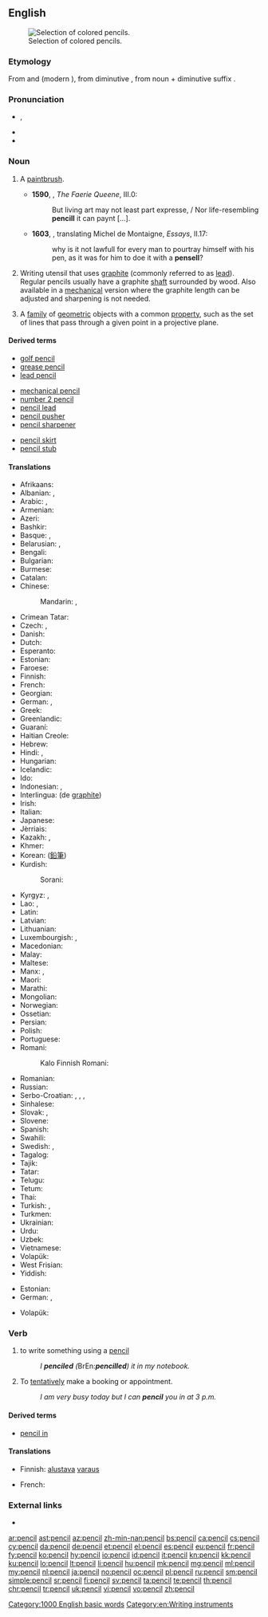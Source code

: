 ==English==
{{wikipedia}}
[[Image:Colouring pencils.jpg|thumb|Selection of colored pencils.]]

===Etymology===
From {{etyl|xno|en}} and {{etyl|fro|en}} {{term|pincil|lang=fro}} (modern {{term|pinceau||paintbrush}}), from {{etyl|la|en}} diminutive {{term|peniculus||brush}}, from noun {{term|penis||tail}} + diminutive suffix {{term|-culus|lang=la}}.

===Pronunciation===
* {{IPA|/ˈpɛnsəl/}}, {{X-SAMPA|/"pEns@l/}}
* {{audio|en-us-pencil.ogg|Audio (US)}}
* {{rhymes|ɛnsəl}}

===Noun===
{{en-noun}}

# {{context|obsolete|lang=en}} A [[paintbrush]].
#* '''1590''', {{w|Edmund Spenser}}, ''The Faerie Queene'', III.0:
#*: But living art may not least part expresse, / Nor life-resembling '''pencill''' it can paynt [...].
#* '''1603''', {{w|John Florio}}, translating Michel de Montaigne, ''Essays'', II.17:
#*: why is it not lawfull for every man to pourtray himself with his pen, as it was for him to doe it with a '''pensell'''?
# Writing utensil that uses [[graphite]] (commonly referred to as [[lead]]). Regular pencils usually have a graphite [[shaft]] surrounded by wood. Also available in a [[mechanical]] version where the graphite length can be adjusted and sharpening is not needed.
# {{context|geometry|lang=en}} A [[family]] of [[geometric]] objects with a common [[property]], such as the set of lines that pass through a given point in a projective plane.

====Derived terms====
{{rel-top3|Terms derived from ''pencil'' (noun)}}
* [[golf pencil]]
* [[grease pencil]]
* [[lead pencil]]
{{rel-mid3}}
* [[mechanical pencil]]
* [[number 2 pencil]]
* [[pencil lead]]
* [[pencil pusher]]
* [[pencil sharpener]]
{{rel-mid3}}
* [[pencil skirt]]
* [[pencil stub]]
{{rel-bottom}}

====Translations====
{{trans-top|graphite writing-instrument}}
* Afrikaans: {{t+|af|potlood}}
* Albanian: {{t-|sq|laps}}, {{t-|sq|kalem}}
* Arabic: {{t+|ar|قلم|m|tr=qálam}}, {{t-|ar|قلم رصاص|m|tr=qálam raṣāṣ}}
* Armenian: {{t-|hy|մատիտ|tr=matit}}
* Azeri: {{t+|az|karandaş}}
* Bashkir: {{tø|ba|ҡәләм|tr=qäläm|sc=Cyrl}}
* Basque: {{t-|eu|arkatz}}, {{t-|eu|lapitz}}
* Belarusian: {{t-|be|аловак|m|tr=alóvak|sc=Cyrl}}, {{t-|be|карандаш|m|tr=karandáš|sc=Cyrl}}
* Bengali: {{t-|bn|পেনসিল|tr=pensil|sc=Beng}}
* Bulgarian: {{t+|bg|молив|m|tr=móliv}}
* Burmese: {{t+|my|ခဲတံ|tr=khe: dan|sc=Mymr}}
* Catalan: {{t+|ca|llapis|m}}
* Chinese:
*: Mandarin: {{t|cmn|鉛筆|sc=Hani}}, {{t+|cmn|铅笔|tr=qiānbǐ|sc=Hani}}
* Crimean Tatar: {{tø|crh|qarandaş}}
* Czech: {{t+|cs|tužka|f}}, {{t-|cs|olůvko|n}} {{qualifier|historical}}
* Danish: {{t+|da|blyant|c}}
* Dutch: {{t+|nl|potlood|n}}
* Esperanto: {{t-|eo|krajono}}
* Estonian: {{t-|et|pliiats}}
* Faroese: {{t+|fo|blýantur|m}}
* Finnish: {{t+|fi|lyijykynä}}
* French: {{t+|fr|crayon|m}}
* Georgian: {{t-|ka|ფანქარი|tr=p'ank'ari|sc=Geor}}
* German: {{gloss|non-colored}} {{t+|de|Bleistift|m}}, {{gloss|colored}} {{t+|de|Buntstift|m}}
* Greek: {{t+|el|μολύβι|n|tr=molývi}}
* Greenlandic: {{t-|kl|aqerluusaq}}
* Guaraní: {{t-|gn|haiha}}
* Haitian Creole: {{tø|ht|kreyon}}
* Hebrew: {{t+|he|עיפרון|m|alt=עִפָּרוֹן|tr=iparón}}
* Hindi: {{t-|hi|पेन्सिल|f|tr=pensil}}, {{t-|hi|अंकनी|f|tr=ankanī|sc=Deva}}
* Hungarian: {{t+|hu|ceruza}}
* Icelandic: {{t+|is|blýantur|m}}
* Ido: {{t+|io|krayono}}
* Indonesian: {{t+|id|pensil}}, {{t+|id|potlot}}
* Interlingua: {{t-|ia|stilo}} (de [[graphite]])
* Irish: {{t-|ga|peann luaidhe|m}}
* Italian: {{t+|it|matita|f}}
* Japanese: {{t+|ja|鉛筆|tr=えんぴつ, enpitsu}}
* Jèrriais: {{tø|roa-jer|crèyon|m}}
* Kazakh: {{t|kk|қалам|tr=qalam|sc=Cyrl}}, {{t|kk|қарындаш|tr=qarındaş|sc=Cyrl}}
* Khmer: {{t-|km|ខ្មៅដៃ|tr=kmav day|sc=Khmr}}
* Korean: {{t+|ko|연필|tr=yeonpil|sc=Hang}} ([[鉛筆]])
* Kurdish:
*: Sorani: {{t-|ku|پێنووس}}
{{trans-mid}}
* Kyrgyz: {{t-|ky|калем|tr=kalem|sc=Cyrl}}, {{t-|ky|карандаш|tr=karandaş|sc=Cyrl}}
* Lao: {{t+|lo|ສໍ|tr=söö|sc=Laoo}}, {{t-|lo|ສໍດໍາ|tr=söödam|sc=Laoo}}
* Latin: {{t+|la|plumbum}}
* Latvian: {{t-|lv|zīmulis|m}}
* Lithuanian: {{t+|lt|pieštukas|m}}
* Luxembourgish: {{t-|lb|Bläistëft|n}}, {{t-|lb|Kräijong|n}}
* Macedonian: {{t-|mk|молив|m|tr=móliv}}
* Malay: {{t-|ms|pensil}}
* Maltese: {{t-|mt|lapes|m}}
* Manx: {{t-|gv|penn leoaie|m}}, {{t-|gv|pensyl|m}}
* Maori: {{t-|mi|pene rākau}}
* Marathi: {{t-|mr|पेन्सिल|sc=Deva}}
* Mongolian: {{t-|mn|харандаа|tr=harandaa|sc=Cyrl}}
* Norwegian: {{t+|no|blyant}}
* Ossetian: {{tø|os|кърандас|tr=kʺrandas|sc=Cyrl}}
* Persian: {{t+|fa|مداد|tr=medâd}}
* Polish: {{t+|pl|ołówek|m}}
* Portuguese: {{t+|pt|lápis|m}}
* Romani:
*: Kalo Finnish Romani: {{tø|rmf|blyijako ranniboskero}}
* Romanian: {{t+|ro|creion|n}}
* Russian: {{t+|ru|карандаш|m|tr=karandáš}}
* Serbo-Croatian: {{t-|sh|olovka|f}}, {{t-|sh|pisaljka|f}}, {{t-|sh|оловка|f}}, {{t-|sh|писаљка|f}}
* Sinhalese: {{t+|si|පැන්සල|tr=pänsala|sc=Sinh}}
* Slovak: {{t-|sk|ceruza}}, {{t-|sk|ceruzka|f}}
* Slovene: {{t+|sl|svinčnik|m}}
* Spanish: {{t+|es|lápiz|m}}
* Swahili: {{t-|sw|penseli}}
* Swedish: {{t+|sv|blyertspenna|c}}, {{t+|sv|penna|c}}
* Tagalog: {{t-|tl|lapis}}
* Tajik: {{t+|tg|қалам|tr=qalam|sc=Cyrl}}
* Tatar: {{t+|tt|каләм|tr=qaläm|sc=Cyrl}}
* Telugu: {{t+|te|పెన్సిలు|tr=pensilu}}
* Tetum: {{tø|tet|lapis}}
* Thai: {{t-|th|ดินสอ|tr=dinsǎaw|sc=Thai}}
* Turkish: {{t+|tr|kalem}}, {{t-|tr|karakalem}}
* Turkmen: {{t-|tk|galam}}
* Ukrainian: {{t+|uk|олівець|m|tr=olivéc'|sc=Cyrl}}
* Urdu: {{t-|ur|پنسل|f|tr=pensil|sc=ur-Arab}}
* Uzbek: {{t-|uz|qalam}}
* Vietnamese: {{t+|vi|bút chì}}
* Volapük: {{t+|vo|stib}}
* West Frisian: {{t+|fy|potlead|n}}
* Yiddish: {{t-|yi|בלײַער|m|tr=blayer|sc=Hebr}}
{{trans-bottom}}

{{trans-top|slate writing-instrument}}
* Estonian: {{t-|et|krihvel}}
* German: {{t+|de|Griffel|m}}, {{t-|de|Tafelstift|m}}
{{trans-mid}}
* Volapük: {{t+|vo|gliv}}
{{trans-bottom}}

===Verb===
{{en-verb|pencils|''Commonwealth'' '''[[pencilling]]''', ''US'' '''[[penciling]]'''|''Commonwealth'' '''[[pencilled]]''', ''US'' '''[[penciled]]'''}}

# to write something using a [[pencil]]
#: ''I '''penciled''' (''BrEn:'' '''pencilled''') it in my notebook.''
# To [[tentatively]] make a booking or appointment.
#: ''I am very busy today but I can '''pencil''' you in at 3 p.m.''

====Derived terms====
* [[pencil in]]

====Translations====
{{trans-top|to make a tentative booking}}
* Finnish: {{t+|fi|tehdä}} [[alustava]] [[varaus]]
{{trans-mid}}
* French: {{t-|fr|poser une option}}
{{trans-bottom}}

===External links===
* {{pedialite}}

[[Category:1000 English basic words]]
[[Category:en:Writing instruments]]

[[ar:pencil]]
[[ast:pencil]]
[[az:pencil]]
[[zh-min-nan:pencil]]
[[bs:pencil]]
[[ca:pencil]]
[[cs:pencil]]
[[cy:pencil]]
[[da:pencil]]
[[de:pencil]]
[[et:pencil]]
[[el:pencil]]
[[es:pencil]]
[[eu:pencil]]
[[fr:pencil]]
[[fy:pencil]]
[[ko:pencil]]
[[hy:pencil]]
[[io:pencil]]
[[id:pencil]]
[[it:pencil]]
[[kn:pencil]]
[[kk:pencil]]
[[ku:pencil]]
[[lo:pencil]]
[[lt:pencil]]
[[li:pencil]]
[[hu:pencil]]
[[mk:pencil]]
[[mg:pencil]]
[[ml:pencil]]
[[my:pencil]]
[[nl:pencil]]
[[ja:pencil]]
[[no:pencil]]
[[oc:pencil]]
[[pl:pencil]]
[[ru:pencil]]
[[sm:pencil]]
[[simple:pencil]]
[[sr:pencil]]
[[fi:pencil]]
[[sv:pencil]]
[[ta:pencil]]
[[te:pencil]]
[[th:pencil]]
[[chr:pencil]]
[[tr:pencil]]
[[uk:pencil]]
[[vi:pencil]]
[[vo:pencil]]
[[zh:pencil]]